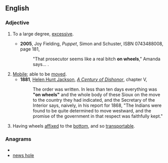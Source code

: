 ==English==
===Adjective===
{{en-adj|-|pos=[[on]] [[wheels]]}} {{postpositive}}
# {{idiomatic}} To a large degree, [[excessive]].
#*'''2005''', Joy Fielding, ''Puppet'', Simon and Schuster, ISBN 0743488008, page 181,
#*:"That prosecutor seems like a real bitch '''on wheels'''," Amanda says...&nbsp;.
# [[mobile|Mobile]]; able to be [[move]]d.
#*'''1881''', [[w:Helen Hunt Jackson|Helen Hunt Jackson]], ''[[w:A Century of Dishonor|A Century of Dishonor]]'', chapter V, 
#*:The order was written. In less than ten days everything was '''"on wheels"''' and the whole body of these Sioux on the move to the country they had indicated, and the Secretary of the Interior says, naively, in his report for 1868, "The Indians were found to be quite determined to move westward, and the promise of the government in that respect was faithfully kept."
# {{context|more|_|literally}} Having wheels [[affixed]] to the [[bottom]], and so [[transportable]].

===Anagrams===
* {{alphagram|eehlnosw}}
* [[news hole#English|news hole]]